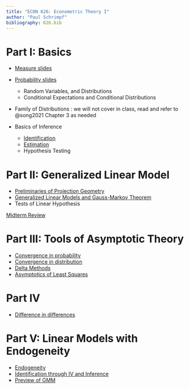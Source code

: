 ```yaml
---
title: "ECON 626: Econometric Theory I"
author: "Paul Schrimpf"
bibliography: 626.bib
---
```


# Part I: Basics

- [Measure slides](measure/measure.qmd)


-  [Probability slides](probability/probability.qmd)

   - Random Variables, and Distributions
   - Conditional Expectations and Conditional Distributions

- Family of Distributions : we will not cover in class, read and refer to @song2021 Chapter 3 as needed

- Basics of Inference

   - [Identification](identification/identification.qmd)
   - [Estimation](estimation/estimation.qmd)
   - Hypothesis Testing

# Part II: Generalized Linear Model

- [Preliminaries of Projection Geometry](projection/projection.qmd)
- [Generalized Linear Models and Gauss-Markov Theorem](projection/projection.qmd)
- Tests of Linear Hypothesis

[Midterm Review](problemsets/midterm_review/midterm_review.qmd)

# Part III: Tools of Asymptotic Theory

- [Convergence in probability](asymptotics/inprobability.qmd)
- [Convergence in distribution](asymptotics/indistribution.qmd)
- [Delta Methods](asymptotics/indistribution.qmd)
- [Asymptotics of Least Squares](asymptotics/ols.qmd)

# Part IV

- [Difference in differences](did/did.qmd)

# Part V: Linear Models with Endogeneity

- [Endogeneity](iv/endogeneity.qmd)
- [Identification through IV and Inference](iv/iv.qmd)
- [Preview of GMM](gmm/gmm.qmd)
